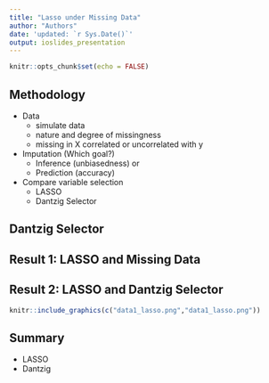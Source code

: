 ```yaml
---
title: "Lasso under Missing Data"
author: "Authors"
date: 'updated: `r Sys.Date()`'
output: ioslides_presentation
---
```


```r
knitr::opts_chunk$set(echo = FALSE)
```

## Methodology 

- Data
  - simulate data
  - nature and degree of missingness 
  - missing in X correlated or uncorrelated with y

- Imputation (Which goal?)
  - Inference (unbiasedness) or
  - Prediction (accuracy)
  
- Compare variable selection
  - LASSO
  - Dantzig Selector 

## Dantzig Selector


## Result 1: LASSO and Missing Data


## Result 2: LASSO and Dantzig Selector

```r
knitr::include_graphics(c("data1_lasso.png","data1_lasso.png"))
```

## Summary

- LASSO
- Dantzig
